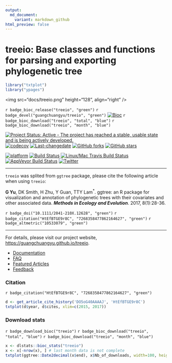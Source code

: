 ```yaml
---
output:
  md_document:
    variant: markdown_github
html_preview: false
---
```


<!-- README.md is generated from README.Rmd. Please edit that file -->


#  treeio: Base classes and functions for parsing and exporting phylogenetic tree

```r
library("txtplot")
library("ypages")
```

<img src="docs/treeio.png" height="128", align="right" />


`r badge_bioc_release("treeio", "green")`
`r badge_devel("guangchuangyu/treeio", "green")`
[![Bioc](http://www.bioconductor.org/shields/years-in-bioc/treeio.svg)](https://www.bioconductor.org/packages/devel/bioc/html/treeio.html#since)
`r badge_bioc_download("treeio", "total", "blue")`
`r badge_bioc_download("treeio", "month", "blue")`


[![Project Status: Active - The project has reached a stable, usable state and is being actively developed.](http://www.repostatus.org/badges/latest/active.svg)](http://www.repostatus.org/#active)
[![codecov](https://codecov.io/gh/GuangchuangYu/treeio/branch/master/graph/badge.svg)](https://codecov.io/gh/GuangchuangYu/treeio)
[![Last-changedate](https://img.shields.io/badge/last%20change-`r gsub('-', '--', Sys.Date())`-green.svg)](https://github.com/GuangchuangYu/treeio/commits/master)
[![GitHub forks](https://img.shields.io/github/forks/GuangchuangYu/treeio.svg)](https://github.com/GuangchuangYu/treeio/network)
[![GitHub stars](https://img.shields.io/github/stars/GuangchuangYu/treeio.svg)](https://github.com/GuangchuangYu/treeio/stargazers)


[![platform](http://www.bioconductor.org/shields/availability/devel/treeio.svg)](https://www.bioconductor.org/packages/devel/bioc/html/treeio.html#archives)
[![Build Status](http://www.bioconductor.org/shields/build/devel/bioc/treeio.svg)](https://bioconductor.org/checkResults/devel/bioc-LATEST/treeio/)
[![Linux/Mac Travis Build Status](https://img.shields.io/travis/GuangchuangYu/treeio/master.svg?label=Mac%20OSX%20%26%20Linux)](https://travis-ci.org/GuangchuangYu/treeio)
[![AppVeyor Build Status](https://img.shields.io/appveyor/ci/Guangchuangyu/treeio/master.svg?label=Windows)](https://ci.appveyor.com/project/GuangchuangYu/treeio)
[![Twitter](https://img.shields.io/twitter/url/https/github.com/GuangchuangYu/treeio.svg?style=social)](https://twitter.com/intent/tweet?hashtags=treeio&url=http://onlinelibrary.wiley.com/doi/10.1111/2041-210X.12628/abstract&screen_name=guangchuangyu)

-----------------------------------------------------

`treeio` was splited from `ggtree` package, please cite the following article when using `treeio`:

__G Yu__, DK Smith, H Zhu, Y Guan, TTY Lam^\*^. ggtree: an R package for visualization and annotation of phylogenetic trees with their covariates and other associated data. __*Methods in Ecology and Evolution*__. 2017, 8(1):28-36.

`r badge_doi("10.1111/2041-210X.12628", "green")`
`r badge_citation("HtEfBTGE9r8C", "7268358477862164627", "green")`
`r badge_altmetric("10533079", "green")`

----------------------------------------------------------------------------------------

For details, please visit our project website, <https://guangchuangyu.github.io/treeio>.

+ [Documentation](https://guangchuangyu.github.io/treeio/documentation/)
+ [FAQ](https://guangchuangyu.github.io/treeio/faq/)
+ [Featured Articles](https://guangchuangyu.github.io/treeio/featuredArticles/)
+ [Feedback](https://guangchuangyu.github.io/treeio/#feedback)

### Citation

`r badge_citation("HtEfBTGE9r8C", "7268358477862164627", "green")`


```r
d <- get_article_cite_history('DO5oG40AAAAJ', 'HtEfBTGE9r8C')
txtplot(d$year, d$cites, xlim=c(2015, 2017))
```

### Download stats

`r badge_download_bioc("treeio")`
`r badge_bioc_download("treeio", "total", "blue")`
`r badge_bioc_download("treeio", "month", "blue")`


```r
x <- dlstats::bioc_stats("treeio")
x <- x[-nrow(x), ] # last month data is not complete
txtplot(ggtree::Date2decimal(x$end), x$Nb_of_downloads, width=100, height=25)
```






